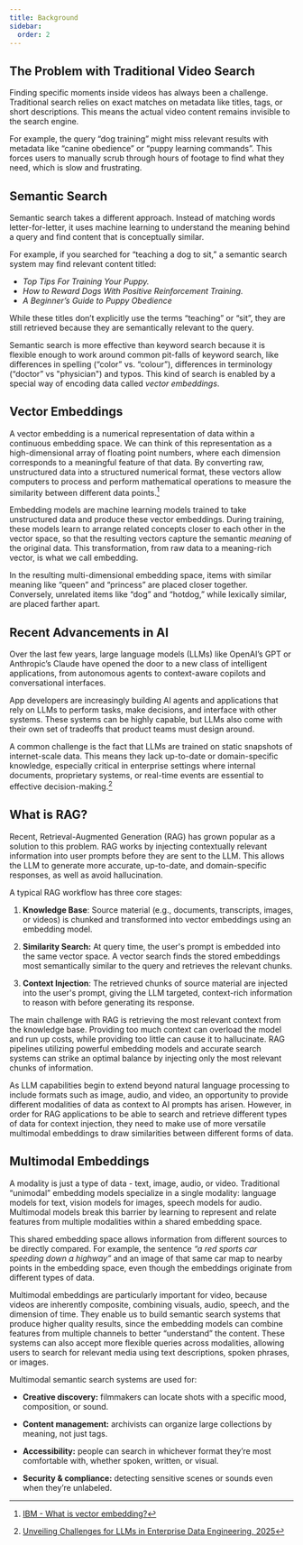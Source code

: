 ```yaml
---
title: Background
sidebar:
  order: 2
---
```



## The Problem with Traditional Video Search

<ThemedDiagram src='traditional_video_search.png' alt='Traditional Video Search' />

Finding specific moments inside videos has always been a challenge. Traditional
search relies on exact matches on metadata like titles, tags, or short
descriptions. This means the actual video content remains invisible to the
search engine.

For example, the query “dog training” might miss relevant results with metadata
like “canine obedience” or “puppy learning commands”. This forces users to
manually scrub through hours of footage to find what they need, which is slow
and frustrating.

## Semantic Search

Semantic search takes a different approach. Instead of matching words
letter-for-letter, it uses machine learning to understand the meaning behind a
query and find content that is conceptually similar.

<ThemedDiagram src='search_comparison.png' alt='Search Comparison Diagram' />

For example, if you searched for “teaching a dog to sit,” a semantic search
system may find relevant content titled:

- _Top Tips For Training Your Puppy._
- _How to Reward Dogs With Positive Reinforcement Training._
- _A Beginner’s Guide to Puppy Obedience_

While these titles don’t explicitly use the terms “teaching” or “sit”, they are
still retrieved because they are semantically relevant to the query.

Semantic search is more effective than keyword search because it is flexible
enough to work around common pit-falls of keyword search, like differences in
spelling (“color” vs. “colour”), differences in terminology (“doctor” vs
"physician") and typos. This kind of search is enabled by a special way of
encoding data called _vector embeddings_.

## Vector Embeddings

<ThemedDiagram src='embedding_space-01.png' alt='Embedding Space Diagram #1' />

A vector embedding is a numerical representation of data within a continuous
embedding space. We can think of this representation as a high-dimensional array
of floating point numbers, where each dimension corresponds to a meaningful
feature of that data. By converting raw, unstructured data into a structured
numerical format, these vectors allow computers to process and perform
mathematical operations to measure the similarity between different data
points.[^1]

Embedding models are machine learning models trained to take unstructured data
and produce these vector embeddings. During training, these models learn to
arrange related concepts closer to each other in the vector space, so that the
resulting vectors capture the semantic _meaning_ of the original data. This
transformation, from raw data to a meaning-rich vector, is what we call
embedding.

<ThemedDiagram src='vector_embeddings_v2.png' alt='Vector Embeddings Space Diagram' />

In the resulting multi-dimensional embedding space, items with similar meaning
like “queen” and “princess” are placed closer together. Conversely, unrelated
items like “dog” and “hotdog,” while lexically similar, are placed farther
apart.

## Recent Advancements in AI

Over the last few years, large language models (LLMs) like OpenAI’s GPT or
Anthropic’s Claude have opened the door to a new class of intelligent
applications, from autonomous agents to context-aware copilots and
conversational interfaces.

App developers are increasingly building AI agents and applications that rely on
LLMs to perform tasks, make decisions, and interface with other systems. These
systems can be highly capable, but LLMs also come with their own set of
tradeoffs that product teams must design around.

A common challenge is the fact that LLMs are trained on static snapshots of
internet-scale data. This means they lack up-to-date or domain-specific
knowledge, especially critical in enterprise settings where internal documents,
proprietary systems, or real-time events are essential to effective
decision-making.[^2]

## What is RAG?

Recent, Retrieval-Augmented Generation (RAG) has grown popular as a solution to
this problem. RAG works by injecting contextually relevant information into user
prompts before they are sent to the LLM. This allows the LLM to generate more
accurate, up-to-date, and domain-specific responses, as well as avoid
hallucination.

<ThemedDiagram src='rag_pipeline.png' alt='RAG Pipeline Diagram' />

A typical RAG workflow has three core stages:

1. **Knowledge Base**: Source material (e.g., documents, transcripts, images, or
   videos) is chunked and transformed into vector embeddings using an embedding
   model.

2. **Similarity Search:** At query time, the user's prompt is embedded into the
   same vector space. A vector search finds the stored embeddings most
   semantically similar to the query and retrieves the relevant chunks.

3. **Context Injection**: The retrieved chunks of source material are injected
   into the user's prompt, giving the LLM targeted, context-rich information to
   reason with before generating its response.

<ThemedDiagram src='rag_context.png' alt='RAG Context Diagram' />

The main challenge with RAG is retrieving the most relevant context from the
knowledge base. Providing too much context can overload the model and run up
costs, while providing too little can cause it to hallucinate. RAG pipelines
utilizing powerful embedding models and accurate search systems can strike an
optimal balance by injecting only the most relevant chunks of information.

As LLM capabilities begin to extend beyond natural language processing to
include formats such as image, audio, and video, an opportunity to provide
different modalities of data as context to AI prompts has arisen. However, in
order for RAG applications to be able to search and retrieve different types of
data for context injection, they need to make use of more versatile multimodal
embeddings to draw similarities between different forms of data.

## Multimodal Embeddings

A modality is just a type of data - text, image, audio, or video. Traditional
“unimodal” embedding models specialize in a single modality: language models for
text, vision models for images, speech models for audio. Multimodal models break
this barrier by learning to represent and relate features from multiple
modalities within a shared embedding space.

<ThemedDiagram src='embedding_space-02.png' alt='Embedding Space Diagram #2' />

This shared embedding space allows information from different sources to be
directly compared. For example, the sentence _“a red sports car speeding down a
highway”_ and an image of that same car map to nearby points in the embedding
space, even though the embeddings originate from different types of data.

<ThemedDiagram src='multimodal_vector_embeddings.png' alt='Multimodal Vector Embedding Space Diagram' />

Multimodal embeddings are particularly important for video, because videos are
inherently composite, combining visuals, audio, speech, and the dimension of
time. They enable us to build semantic search systems that produce higher
quality results, since the embedding models can combine features from multiple
channels to better “understand” the content. These systems can also accept more
flexible queries across modalities, allowing users to search for relevant media
using text descriptions, spoken phrases, or images.

Multimodal semantic search systems are used for:

- **Creative discovery:** filmmakers can locate shots with a specific mood,
  composition, or sound.

- **Content management:** archivists can organize large collections by meaning,
  not just tags.

- **Accessibility:** people can search in whichever format they’re most
  comfortable with, whether spoken, written, or visual.

- **Security & compliance:** detecting sensitive scenes or sounds even when
  they’re unlabeled.

[^1]:
    [IBM - What is vector embedding?](https://www.ibm.com/think/topics/vector-embedding)

[^2]:
    [Unveiling Challenges for LLMs in Enterprise Data Engineering, 2025](https://arxiv.org/html/2504.10950)
